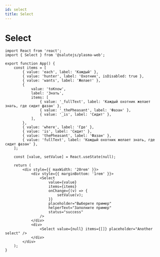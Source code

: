 ```yaml
---
id: select
title: Select
---
```



# Select
<Description name="Select" />
<PropsTable name="Select" />
<StorybookLink name="Select" />

```tsx live
import React from 'react';
import { Select } from '@salutejs/plasma-web';

export function App() {
    const items = [
        { value: 'each', label: 'Каждый' },
        { value: 'hunter', label: 'Охотник', isDisabled: true },
        { value: 'wants', label: 'Желает' },
        {
            value: 'toKnow',
            label: 'Знать',
            items: [
                { value: '_fullText', label: 'Каждый охотник желает знать, где сидит фазан' },
                { value: '_thePheasant', label: 'Фазан' },
                { value: '_is', label: 'Сидит' },
            ],
        },
        { value: 'where', label: 'Где' },
        { value: 'is', label: 'Сидит' },
        { value: 'thePheasant', label: 'Фазан' },
        { value: 'fullText', label: 'Каждый охотник желает знать, где сидит фазан' },
    ];

    const [value, setValue] = React.useState(null);

    return (
        <div style={{ maxWidth: '20rem' }}>
            <div style={{ marginBottom: '1rem' }}>
                <Select
                    value={value}
                    items={items}
                    onChange={(v) => {
                        setValue(v);
                    }}
                    placeholder="Выберите пример"
                    helperText="Заполните пример"
                    status="success"
                />
            </div>
            <div>
                <Select value={null} items={[]} placeholder="Another select" />
            </div>
        </div>
    );
}
```
